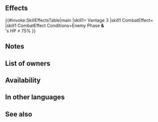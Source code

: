 {{About|the passive skill|the [[status effect]]|Vantage (status effect)}}{{SkillPage Tabs}}{{Passive
|type=B
|exclusive=0
|1name=Vantage 1
|1tagid=SID_待ち伏せ1
|1promotionRarity=4
|1promotionTier=1
|1required=-
|1effect=If unit's HP ≤ 25% and foe initiates combat, unit can counterattack before foe's first attack.
|1cost=50
|2name=Vantage 2
|2tagid=SID_待ち伏せ2
|2promotionRarity=5
|2promotionTier=1
|2effect=If unit's HP ≤ 50% and foe initiates combat, unit can counterattack before foe's first attack.
|2cost=100
|3name=Vantage 3
|3tagid=SID_待ち伏せ3
|3effect=If unit's HP ≤ 75% and foe initiates combat, unit can counterattack before foe's first attack.
|3cost=200
|canUseMove={{MoveList|all}}
|canUseWeapon={{WeaponList|all}}
|properties=random_owner
}}
==Effects==
{{#invoke:SkillEffectsTable|main
|skill1={{Si|Vantage 3}} Vantage 3
|skill1 CombatEffect={{SkillEffectText|Vantage}}
|skill1 CombatEffect Conditions=Enemy Phase '''&'''<br>{{SkillTargetText|Unit}}'s HP ≤ 75%
}}

==Notes==
{{Preempt}}
==List of owners==
{{Skill Hero List}}
{{NoInheritHeroes}}
==Availability==
{{PassiveFocusList}}
{{PassiveDistributionList}}
{{PassiveCombatManualList}}
==In other languages==
{{OtherLanguages
|japanese=待ち伏せ
|german=Vorteil
|spanishEU=Emboscada
|spanishLA=Ventaja
|french=Initiative
|italian=Vantaggio
|chineseTW=埋伏
|portuguese=Vantagem
}}
==See also==
{{See also skills|cond=Description LIKE '%unit can counterattack before foe_s first attack%'}}
{{Passives Navbox|B}}